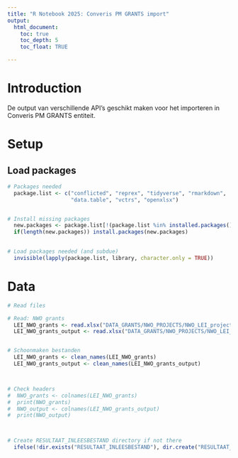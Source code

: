 ```yaml
---
title: "R Notebook 2025: Converis PM GRANTS import"
output: 
  html_document:
    toc: true
    toc_depth: 5
    toc_float: TRUE

---
```



# Introduction
De output van verschillende API's geschikt maken voor het importeren in Converis PM GRANTS entiteit.

# Setup


## Load packages

```r

# Packages needed
  package.list <- c("conflicted", "reprex", "tidyverse", "rmarkdown", 
                    "data.table", "vctrs", "openxlsx")


# Install missing packages 
  new.packages <- package.list[!(package.list %in% installed.packages()[,"Package"])]
  if(length(new.packages)) install.packages(new.packages)

  
# Load packages needed (and subdue)
  invisible(lapply(package.list, library, character.only = TRUE))


```



# Data

```r

# Read files

# Read: NWO grants
  LEI_NWO_grants <- read.xlsx("DATA_GRANTS/NWO_PROJECTS/NWO_LEI_projecten.xlsx", sheet = "Sheet 1")
  LEI_NWO_grants_output <- read.xlsx("DATA_GRANTS/NWO_PROJECTS/NWO_LEI_onderzoeksoutput.xlsx", sheet = "Sheet 1")


# Schoonmaken bestanden 
  LEI_NWO_grants <- clean_names(LEI_NWO_grants)
  LEI_NWO_grants_output <- clean_names(LEI_NWO_grants_output)



# Check headers
#  NWO_grants <- colnames(LEI_NWO_grants)
#  print(NWO_grants)
#  NWO_output <- colnames(LEI_NWO_grants_output)
#  print(NWO_output)



# Create RESULTAAT_INLEESBESTAND directory if not there
  ifelse(!dir.exists("RESULTAAT_INLEESBESTAND"), dir.create("RESULTAAT_INLEESBESTAND"), "Folder exists already")

```


